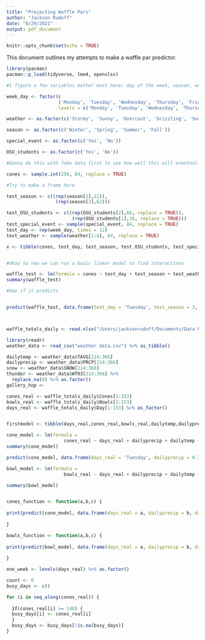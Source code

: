 ```yaml
---
title: "Projecting Waffle Pars"
author: "Jackson Rudoff"
date: "8/29/2021"
output: pdf_document
---
```


```r
knitr::opts_chunk$set(echo = TRUE)
```

This document outlines my attempts to make a waffle par predictor.

```r

library(pacman)
pacman::p_load(tidyverse, lme4, openxlsx)

#I figure a few variables matter most here: day of the week, season, weather, and historical totals. I'll start off by creating the easy variables.

week_day <- factor(c
                   ('Monday', 'Tuesday', 'Wednesday', 'Thursday', 'Friday', 'Saturday', 'Sunday'),
                   levels = c('Monday', 'Tuesday', 'Wednesday', 'Thursday', 'Friday', 'Saturday', 'Sunday')) 

weather <- as.factor(c('Stormy', 'Sunny', 'Overcast', 'Drizzling', 'Snow', 'Chilly'))

season <- as.factor(c('Winter', 'Spring', 'Summer', 'Fall'))

special_event <- as.factor(c('Yes', 'No'))

OSU_students <- as.factor(c('Yes', 'No'))

#Gonna do this with fake data first to see how well this will eventually work

cones <- sample.int(250, 84, replace = TRUE)

#Try to make a frame here

test_season <- c((rep(season[2],22)),
                  (rep(season[3],62)))

test_OSU_students <- c((rep(OSU_students[2],66, replace = TRUE)), 
                        (rep(OSU_students[1],18, replace = TRUE)))
test_special_event <- sample(special_event, 84, replace = TRUE)
test_day <- rep(week_day, times = 12)
test_weather <- sample(weather[1:4], 84, replace = TRUE)

x <- tibble(cones, test_day, test_season, test_OSU_students, test_special_event, test_weather)


#Okay so now we can run a basic linear model to find interactions

waffle_test <- lm(formula = cones ~ test_day + test_season + test_weather + test_special_event + test_OSU_students, data = x)
summary(waffle_test)

#See if it predicts


predict(waffle_test, data.frame(test_day = 'Tuesday', test_season = 3, test_weather = 'Sunny', test_special_event = 'Yes', test_OSU_students = 2))




```

```r

waffle_totals_daily <- read.xlsx("/Users/jacksonrudoff/Documents/Data Projects/Waffle Project/waffle_totals.xlsx") %>% as_tibble()

library(readr)
weather_data <- read_csv("weather data.csv") %>% as_tibble()

dailytemp <- weather_data$TAVG[214:366]
dailyprecip <- weather_data$PRCP[214:366]
snow <- weather_data$SNOW[214:366]
thunder <- weather_data$WT03[214:366] %>% 
  replace_na(0) %>% as.factor()
gallery_hop <- 

cones_real <- waffle_totals_daily$Cones[1:153]
bowls_real <- waffle_totals_daily$Bowls[1:153]
days_real <- waffle_totals_daily$Day[1:153] %>% as_factor()


firstmodel <- tibble(days_real,cones_real,bowls_real,dailytemp,dailyprecip,snow,thunder)

cone_model <- lm(formula = 
                     cones_real ~ days_real + dailyprecip + dailytemp + snow + thunder, data = firstmodel)
summary(cone_model)

predict(cone_model, data.frame(days_real = 'Tuesday', dailyprecip = 0.1, dailytemp = 103, snow = 0, thunder = '1'))

bowl_model <- lm(formula = 
                     bowls_real ~ days_real + dailyprecip + dailytemp + snow + thunder, data = firstmodel)

summary(bowl_model)


cones_function <- function(a,b,c) {
  
print(predict(cone_model, data.frame(days_real = a, dailyprecip = b, dailytemp = c, snow = 0, thunder = '0')))
  
}

bowls_function <- function(a,b,c) {
  
print(predict(bowl_model, data.frame(days_real = a, dailyprecip = b, dailytemp = c, snow = 0, thunder = '0')))
  
}

one_week <- levels(days_real) %>% as.factor()

count <- 0
busy_days <- c()

for (i in seq_along(cones_real)) {
  
  if(cones_real[i] >= 140) {
  busy_days[i] <- cones_real[i] 
  }
  busy_days <- busy_days[!is.na(busy_days)]
}



```

